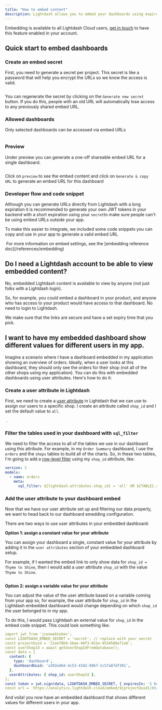 ```yaml
---
title: "How to embed content"
description: Lightdash allows you to embed your dashboards using expirable URLs and tokens (embed URLs from now on). This is a great way to enable self-serve analytics in your own application and platform by leveraging the insights you've got in Lightdash and making them available to your own users.
---
```



<Info>

Embedding is available to all Lightdash Cloud users, [get in touch](https://lightdash.typeform.com/to/BujU5wg5) to have this feature enabled in your account.
</Info>

## Quick start to embed dashboards

### Create an embed secret

First, you need to generate a secret per project. This secret is like a password that will help you encrypt the URLs so we know the access is valid.

<Frame>
  <img src="/images/guides/embed-create-secret-fbb86d6bcb70f4d004c48adb3c107922.png" alt=""/>
</Frame>


You can regenerate the secret by clicking on the `Generate new secret` button. If you do this, people with an old URL will automatically lose access to any previously shared embed URL.

### Allowed dashboards

Only selected dashboards can be accessed via embed URLs

<Frame>
  <img src="/images/guides/embed-add-dashboard-cb6bef5fde69ba9d6eaeb693744d75cc.png" alt=""/>
</Frame>


### Preview

Under preview you can generate a one-off shareable embed URL for a single dashboard.

<Frame>
  <img src="/images/guides/embed-preview-6add607fe9348ed49483ae487235bd50.png" alt=""/>
</Frame>

Click on `preview` to see the embed content and click on `Generate & copy URL` to generate an embed URL for this dashboard

### Developer flow and code snippet

Although you can generate URLs directly from Lightdash with a long expiration it is recommended to generate your own JWT tokens in your backend with a short expiration using your `secret`to make sure people can't be using embed URLs outside your app.

To make this easier to integrate, we included some code snippets you can copy and use in your app to generate a valid embed URL

<Frame>
  <img src="/images/guides/embed-developer-dcdab9d9082069f5ade377284254319c.png" alt=""/>
</Frame>

<Info>
For more information on embed settings, see the [embedding reference doc](/references/embedding)
</Info>

## Do I need a Lightdash account to be able to view embedded content?

No, embedded Lightdash content is available to view by anyone (not just folks with a Lightdash login).

So, for example, you could embed a dashboard in your product, and anyone who has access to your product would have access to that dashboard. No need to login to Lightdash.

We make sure that the links are secure and have a set expiry time that you pick.

## I want to have my embedded dashboard show different values for different users in my app.

Imagine a scenario where I have a dashboard embedded in my application showing an overview of orders. Ideally, when a user looks at this dashboard, they should only see the orders for their shop (not all of the other shops using my application). You can do this with embedded dashboards using user attributes. Here's how to do it:

### Create a user attribute in Lightdash

First, we need to create a [user attribute](/references/user-attributes) in Lightdash that we can use to assign our users to a specific shop. I create an attribute called `shop_id` and I set the default value to `all`.

<Frame>
  <img src="/images/guides/create-user-attribute-b48ba33d6b224fc7782c87d9a123fb3e.png" alt=""/>
</Frame>
.

### Filter the tables used in your dashboard with `sql_filter`

We need to filter the access to all of the tables we use in our dashboard using this attribute. For example, in my `Order Summary` dashboard, I use the `orders` and the `shops` tables to build all of the charts. So, in these two tables, I'm going to add a [row-level filter](#../references/user-attributes#1-row-filtering-with-sql%5Ffilter) using my `shop_id` attribute, like:

```yaml
version: 2
models:
  - name: orders
    meta:
      sql_filter: ${lightdash.attributes.shop_id} = 'all' OR ${TABLE}.shop_id = ${lightdash.attributes.shop_id}
```

### Add the user attribute to your dashboard embed

Now that we have our user attribute set up and filtering our data properly, we want to head back to our dashboard emedding configuration.

There are two ways to use user attributes in your embedded dashboard:

**Option 1: assign a constant value for your attribute**

You can assign your dashboard a single, constant value for your attribute by adding it in the `user attributes` section of your embedded dashboard setup.

For example, if I wanted the embed link to only show data for `shop_id = Thyme to Shine`, then I would add a user attribute `shop_id` with the value `Thyme to Shine`.

<Frame>
  <img src="/images/guides/dashboard-embed-attribute-8fff8e08fcff859fff80283c5b0b33ad.png" alt=""/>
</Frame>

**Option 2: assign a variable value for your attribute**

You can adjust the value of the user attribute based on a variable coming from your app so, for example, the user attribute for `shop_id` in the Lightdash embedded dashboard would change depending on which `shop_id` the user belonged to in my app.

To do this, I would pass Lightdash an external value for `shop_id` in the embed code snippet. This could look something like:

```yaml
import jwt from 'jsonwebtoken';
const LIGHTDASH_EMBED_SECRET = 'secret'; // replace with your secret
const projectUuid = '21eef0b9-5bae-40f3-851e-9554588e71a6';
const userShopId = await getUserShopIdFromDatabase();
const data = {
  content: {
    type: 'dashboard',
    dashboardUuid: 'a392ed6d-4c53-4102-89b7-1c57a87df391',
  },
  userAttributes: { shop_id: userShopId },
};
const token = jwt.sign(data, LIGHTDASH_EMBED_SECRET, { expiresIn: '1 hour' });
const url = `https://analytics.lightdash.cloud/embed/${projectUuid}/#${token}`;
```

And voila! you now have an embedded dashboard that shows different values for different users in your app.
